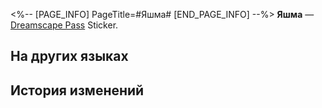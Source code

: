 <%-- [PAGE_INFO]
PageTitle=#Яшма#
[END_PAGE_INFO] --%>
{{Предмет Инфобокс
|id          = 225007
|Изображение = Dreamscape Pass Sticker Яшма.png
|Тип         = Dreamscape Pass Sticker
|Тип2        = Прах к праху, пепел к пеплу Stickers
|Инвентарь   = 
|Редкость    = 4
|Эффект      = 
|Описание    = Пронумерованные наклейки, используемые для украшения дневника сновидений. Бывают самыми разными.
|Источник1   = [[Открыто по умолчанию]]
}}
{{Описание|На следующей остановке нас ждут новые желания.}}
'''Яшма''' — [[Dreamscape Pass]] Sticker.

==На других языках==
{{На других языках
|en   = Jade
|zhs  = 翡翠
|zht  = 翡翠
|ja   = ジェイド
|ko   = 제이드
|es   = Jade
|fr   = Jade
|ru   = Яшма
|th   = Jade
|vi   = Jade
|de   = Jade
|id   = Jade
|pt   = Jade
}}

==История изменений==
{{История изменений|3.5}}